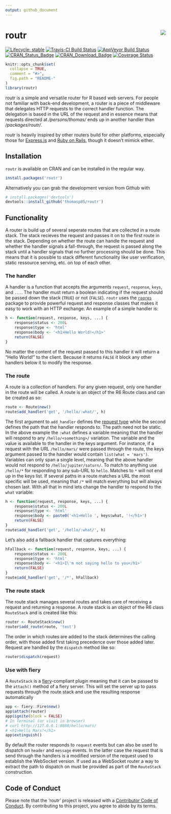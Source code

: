 ```yaml
---
output: github_document
---
```


<!-- README.md is generated from README.Rmd. Please edit that file -->

# routr <img src="man/figures/logo.png" align="right"/>

<!-- badges: start -->
[![Lifecycle: stable](https://img.shields.io/badge/lifecycle-stable-brightgreen.svg)](https://www.tidyverse.org/lifecycle/#stable)
[![Travis-CI Build Status](https://travis-ci.org/thomasp85/routr.svg?branch=master)](https://travis-ci.org/thomasp85/routr)
[![AppVeyor Build Status](https://ci.appveyor.com/api/projects/status/github/thomasp85/routr?branch=master&svg=true)](https://ci.appveyor.com/project/thomasp85/routr)
[![CRAN_Status_Badge](http://www.r-pkg.org/badges/version-ago/routr)](http://cran.r-project.org/package=routr)
[![CRAN_Download_Badge](http://cranlogs.r-pkg.org/badges/routr)](http://cran.r-project.org/package=routr)
[![Coverage Status](https://img.shields.io/codecov/c/github/thomasp85/routr/master.svg)](https://codecov.io/github/thomasp85/routr?branch=master)
<!-- badges: end -->

```r
knitr::opts_chunk$set(
  collapse = TRUE,
  comment = "#>",
  fig.path = "README-"
)
library(routr)
```

routr is a simple and versatile router for R based web servers. For people not 
familiar with back-end development, a router is a piece of middleware that 
delegates HTTP requests to the correct handler function. The delegation is based
in the URL of the request and in essence means that requests directed at 
*/persons/thomas/* ends up in another handler than */packages/routr/*.

routr is heavily inspired by other routers build for other platforms, especially
those for [Express.js](https://github.com/expressjs) and 
[Ruby on Rails](https://github.com/rails/rails), though it doesn't mimick 
either.

## Installation
`routr` is available on CRAN and can be installed in the regular way. 

```r
install.packages('routr')
```

Alternatively you can grab the development version from Github with

```r
# install.packages('devtools')
devtools::install_github('thomasp85/routr')
```

## Functionality
A router is build up of several seperate routes that are 
collected in a route stack. The stack recieves the request and passes it on to
the first route in the stack. Depending on whether the route can handle the 
request and whether the handler signals a fall-through, the request is passed 
along the stack until a handler signals that no further processing should be 
done. This means that it is possible to stack different functionality like user 
verification, static ressource serving, etc. on top of each other.

### The handler
A handler is a function that accepts the arguments `request`, `response`, 
`keys`, and `...`. The handler must return a boolean indicating if the request 
should be passed down the stack (`TRUE`) or not (`FALSE`). `routr` uses the 
[`reqres`](http://github.com/thomasp85/reqres#reqres) package to provide 
powerful request and response classes that makes it easy to work with an HTTP 
exchange. An example of a simple handler is:

```r
h <- function(request, response, keys, ...) {
    response$status <- 200L
    response$type <- 'html'
    response$body <- '<h1>Hello World!</h1>'
    return(FALSE)
}
```

No matter the content of the request passed to this handler it will return a 
"Hello World!" to the client. Because it returns `FALSE` it block any other 
handlers below it to modify the response.

### The route
A route is a collection of handlers. For any given request, only one handler in
the route will be called. A route is an object of the R6 Route class and can be
created as so:

```r
route <- Route$new()
route$add_handler('get', '/hello/:what/', h)
```

The first argument to `add_handler` defines the [request type](https://en.wikipedia.org/wiki/Hypertext_Transfer_Protocol#Request_methods)
while the second defines the path that the handler responds to. The path need 
not be static. In the above example the `:what` defines a variable meaning that
the handler will respond to any `/hello/<something>/` variation. The variable 
and the value is available to the handler in the keys argument. For instance, if
a request with the URL `/hello/mars/` were passed through the route, the keys
argument passed to the handler would contain `list(what = 'mars')`. Variables 
can only span a single level, meaning that the above handler would not respond 
to `/hello/jupiter/saturn/`. To match to anything use `/hello/*` for responding
to any sub-URL to `hello`. Matches to `*` will not end up in the keys list. If
several paths in a route matches a URL the most specific will be used, meaning 
that `/*` will match everything but will always chosen last. With all that in mind 
lets change the handler to respond to the `what` variable:

```r
h <- function(request, response, keys, ...) {
    response$status <- 200L
    response$type <- 'html'
    response$body <- paste0('<h1>Hello ', keys$what, '!</h1>')
    return(FALSE)
}
route$add_handler('get', '/hello/:what/', h)
```

Let's also add a fallback handler that captures everything:

```r
hFallback <- function(request, response, keys, ...) {
    response$status <- 200L
    response$type <- 'html'
    response$body <- '<h1>I\'m not saying hello to you</h1>'
    return(FALSE)
}
route$add_handler('get', '/*', hFallback)
```

### The route stack
The route stack manages several routes and takes care of receiving a request and
returning a response. A route stack is an object of the R6 class `RouteStack` 
and is created like this:

```r
router <- RouteStack$new()
router$add_route(route, 'test')
```

The order in which routes are added to the stack determines the calling order, 
with those added first taking precedence over those added later. Request are
handled by the `dispatch` method like so:

```r
router$dispatch(request)
```

### Use with fiery
A `RouteStack` is a [fiery](http://github.com/thomasp85/fiery)-compliant plugin
meaning that it can be passed to the `attach()` method of a fiery server. This 
will set the server up to pass requests through the route stack and use the 
resulting response automatically

```r
app <- fiery::Fire$new()
app$attach(router)
app$ignite(block = FALSE)
# In Terminal (or visit in browser)
# curl http://127.0.0.1:8080/hello/mars/
# <h1>Hello Mars!</h1>
app$extinguish()
```

By default the router responds to `request` events but can also be used to 
dispatch on `header` and `message` events. In the latter case the request that 
is send through the handlers is a modified version of the request used to 
establish the WebSocket version. If used as a WebSocket router a way to extract
the path to dispatch on must be provided as part of the `RouteStack` 
construction.

## Code of Conduct
Please note that the 'routr' project is released with a
[Contributor Code of Conduct](https://routr.data-imaginist.com/CODE_OF_CONDUCT.html).
By contributing to this project, you agree to abide by its terms.
